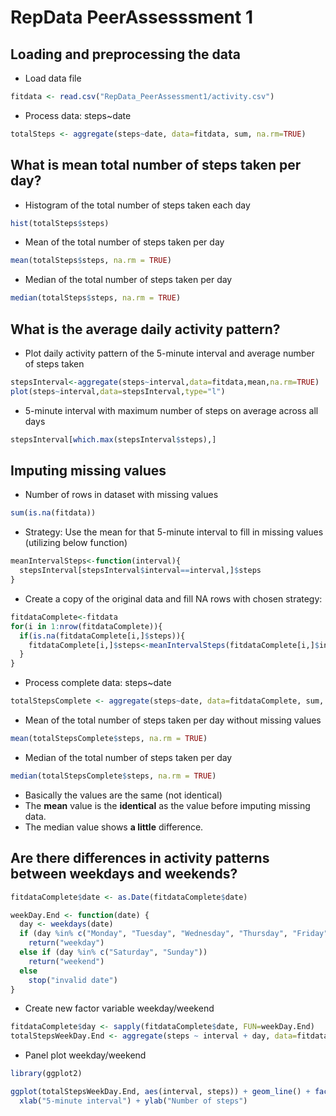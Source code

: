 RepData PeerAssesssment 1
========================================================

## Loading and preprocessing the data
* Load data file
```r
fitdata <- read.csv("RepData_PeerAssessment1/activity.csv")
```

* Process data: steps~date
```r
totalSteps <- aggregate(steps~date, data=fitdata, sum, na.rm=TRUE)
```

## What is mean total number of steps taken per day?

* Histogram of the total number of steps taken each day
```r
hist(totalSteps$steps)
```

* Mean of the total number of steps taken per day
```r
mean(totalSteps$steps, na.rm = TRUE)
```

* Median of the total number of steps taken per day
```r
median(totalSteps$steps, na.rm = TRUE)
```

## What is the average daily activity pattern?

* Plot daily activity pattern of the 5-minute interval and average number of steps taken
```r
stepsInterval<-aggregate(steps~interval,data=fitdata,mean,na.rm=TRUE)
plot(steps~interval,data=stepsInterval,type="l")
```
* 5-minute interval with maximum number of steps on average across all days
```r
stepsInterval[which.max(stepsInterval$steps),]
```

## Imputing missing values

* Number of rows in dataset with missing values
```r
sum(is.na(fitdata))
```

* Strategy:  Use the mean for that 5-minute interval to fill in missing values (utilizing below function) 

```r
meanIntervalSteps<-function(interval){
  stepsInterval[stepsInterval$interval==interval,]$steps
}
```

* Create a copy of the original data and fill NA rows with chosen strategy:
  
```r
fitdataComplete<-fitdata             
for(i in 1:nrow(fitdataComplete)){
  if(is.na(fitdataComplete[i,]$steps)){
    fitdataComplete[i,]$steps<-meanIntervalSteps(fitdataComplete[i,]$interval)
  }
}
```
* Process complete data: steps~date
```r
totalStepsComplete <- aggregate(steps~date, data=fitdataComplete, sum, na.rm=TRUE)
```

* Mean of the total number of steps taken per day without missing values
```r
mean(totalStepsComplete$steps, na.rm = TRUE)
```

* Median of the total number of steps taken per day
```r
median(totalStepsComplete$steps, na.rm = TRUE)
```

* Basically the values are the same (not identical)
* The **mean** value is the **identical** as the value before imputing missing data.
* The median value shows **a little** difference.

## Are there differences in activity patterns between weekdays and weekends?

```r
fitdataComplete$date <- as.Date(fitdataComplete$date)

weekDay.End <- function(date) {
  day <- weekdays(date)
  if (day %in% c("Monday", "Tuesday", "Wednesday", "Thursday", "Friday"))
    return("weekday")
  else if (day %in% c("Saturday", "Sunday"))
    return("weekend")
  else
    stop("invalid date")
}
```

* Create new factor variable weekday/weekend
```r
fitdataComplete$day <- sapply(fitdataComplete$date, FUN=weekDay.End)
totalStepsWeekDay.End <- aggregate(steps ~ interval + day, data=fitdataComplete, mean)
```

* Panel plot weekday/weekend
```r
library(ggplot2)

ggplot(totalStepsWeekDay.End, aes(interval, steps)) + geom_line() + facet_grid(day ~ .) +
  xlab("5-minute interval") + ylab("Number of steps")
```
